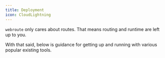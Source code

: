 ```yaml
---
title: Deployment
icon: CloudLightning
---
```


`webroute` only cares about routes. That means routing and runtime are left up to you.

With that said, below is guidance for getting up and running with various popular existing tools.